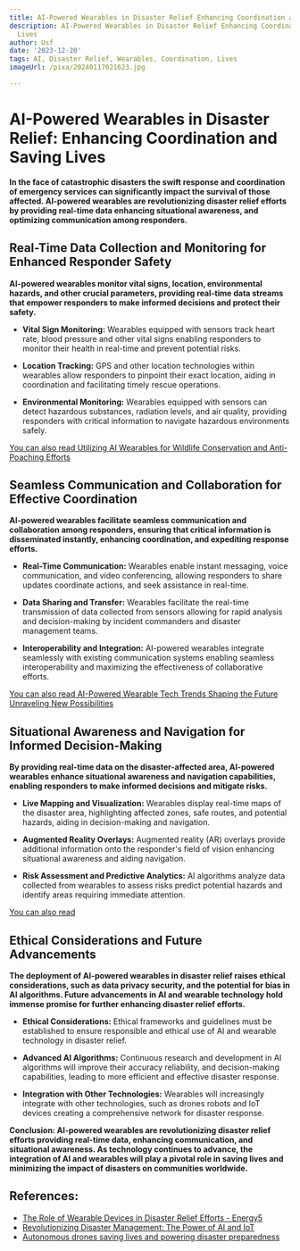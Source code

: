 ```yaml
---
title: AI-Powered Wearables in Disaster Relief Enhancing Coordination and Saving Lives
description: AI-Powered Wearables in Disaster Relief Enhancing Coordination and Saving
  Lives
author: Usf
date: '2023-12-20'
tags: AI, Disaster Relief, Wearables, Coordination, Lives
imageUrl: /pixa/20240117021623.jpg

---
```

# AI-Powered Wearables in Disaster  Relief:  Enhancing  Coordination and Saving Lives

**In  the face of catastrophic  disasters the swift response and coordination of  emergency services can significantly impact  the survival of those affected. AI-powered wearables  are revolutionizing disaster relief efforts by providing real-time data enhancing situational awareness, and optimizing communication among responders.**

## Real-Time Data Collection  and  Monitoring for  Enhanced Responder Safety

**AI-powered wearables  monitor vital signs, location, environmental hazards, and other crucial parameters, providing real-time data streams that empower responders to make informed decisions  and protect their safety.**

- **Vital Sign Monitoring:** Wearables equipped with sensors track heart rate, blood pressure and other vital  signs enabling responders to  monitor their health in real-time and prevent potential risks.

- **Location  Tracking:** GPS and other location technologies within wearables allow responders to pinpoint their exact location,  aiding in  coordination and facilitating timely  rescue operations.

- **Environmental Monitoring:** Wearables equipped with sensors  can detect  hazardous substances, radiation levels, and air quality, providing responders with critical  information  to navigate hazardous environments safely.

[You can also read Utilizing AI Wearables for  Wildlife Conservation and Anti-Poaching Efforts](Utilizing%20AI%20Wearables%20for%20Wildlife%20Conservation%20and%20Anti-Poaching%20Efforts)


## Seamless Communication and Collaboration for Effective Coordination

**AI-powered wearables facilitate seamless communication and collaboration among responders, ensuring that  critical information is disseminated instantly,  enhancing coordination, and expediting response efforts.**

- **Real-Time Communication:** Wearables enable  instant messaging, voice  communication, and video conferencing, allowing responders to share updates coordinate actions, and seek assistance in real-time.

- **Data Sharing and Transfer:** Wearables facilitate the real-time  transmission of data collected from sensors allowing for rapid  analysis and decision-making by incident commanders and disaster  management  teams.

- **Interoperability and Integration:** AI-powered wearables integrate seamlessly with existing communication systems enabling  seamless interoperability and maximizing the effectiveness  of collaborative efforts.

[You can also read AI-Powered Wearable  Tech Trends Shaping the Future Unraveling New Possibilities](AI-Powered%20Wearable%20Tech%20Trends%20Shaping%20the%20Future%20Unraveling%20New%20Possibilities)


## Situational Awareness and Navigation for Informed Decision-Making

**By providing real-time data on  the disaster-affected area, AI-powered wearables enhance situational awareness and navigation capabilities, enabling responders to make informed decisions and mitigate risks.**

- **Live Mapping and Visualization:** Wearables display  real-time maps of the disaster area, highlighting affected zones, safe routes, and potential hazards, aiding in decision-making  and navigation.

- **Augmented Reality Overlays:** Augmented reality (AR) overlays provide additional information onto the responder's field of vision enhancing situational awareness and aiding navigation.

- **Risk Assessment and Predictive Analytics:** AI algorithms analyze data collected from wearables to assess  risks predict potential hazards and identify areas requiring immediate attention.

[You can also read  ]()


##  Ethical Considerations  and Future Advancements

**The  deployment of AI-powered wearables in disaster relief raises  ethical considerations, such as data privacy security, and the potential for bias in AI algorithms. Future advancements in AI  and wearable technology hold immense promise for further enhancing disaster relief efforts.**

- **Ethical Considerations:** Ethical frameworks and  guidelines must be established  to ensure responsible and ethical use of AI and wearable technology in disaster relief.

- **Advanced AI Algorithms:** Continuous research and development in AI algorithms will improve their accuracy reliability, and decision-making capabilities, leading to more efficient and effective disaster response.

- **Integration with Other Technologies:** Wearables  will increasingly integrate with other technologies, such  as drones robots and IoT devices creating a comprehensive network  for  disaster response.

**Conclusion: AI-powered wearables are revolutionizing disaster relief efforts providing real-time data, enhancing communication,  and situational awareness. As technology continues to advance, the integration of AI and wearables will play a pivotal role  in saving lives and minimizing the impact  of disasters on  communities worldwide.**

## References:
- [The Role of Wearable Devices in Disaster Relief Efforts - Energy5](https://energy5.com/the-role-of-wearable-devices-in-disaster-relief-efforts)
- [Revolutionizing Disaster Management: The Power of AI and IoT](https://www.linkedin.com/pulse/revolutionizing-disaster-management-power-ai-iot-reza-bigdeli)
- [Autonomous drones saving lives and powering disaster preparedness](https://aiforgood.itu.int/autonomous-drones-saving-lives-and-powering-disaster-preparedness/)

